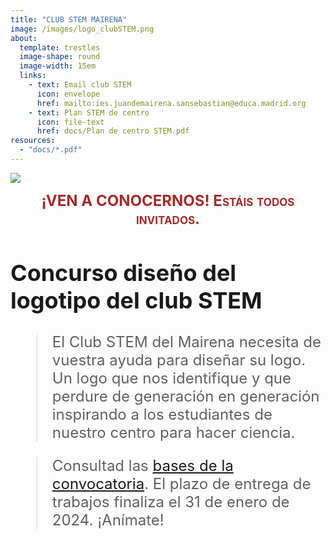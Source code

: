 ```yaml
---
title: "CLUB STEM MAIRENA"
image: /images/logo_clubSTEM.png
about: 
  template: trestles
  image-shape: round
  image-width: 15em
  links: 
    - text: Email club STEM
      icon: envelope
      href: mailto:ies.juandemairena.sansebastian@educa.madrid.org
    - text: Plan STEM de centro
      icon: file-text
      href: docs/Plan de centro STEM.pdf
resources:
  - "docs/*.pdf"
---
```


![](images/juanDeMairena-01.png){fig-alt="Foto entrada IES Juan de Mairena"}

<center><font size=+2><font color="brown">[**¡VEN A CONOCERNOS! Estáis todos invitados.**]{.smallcaps}</font></center>

## Concurso diseño del logotipo del club STEM

> El Club STEM del Mairena necesita de vuestra ayuda para diseñar su logo. Un logo que nos identifique y que perdure de generación en generación inspirando a los estudiantes de nuestro centro para hacer ciencia.

> Consultad las [bases de la convocatoria](./docs/Concurso%20Logotipo%20Club%20Stem.pdf). El plazo de entrega de trabajos finaliza el 31 de enero de 2024. ¡Anímate!

<!-- ## Próximas actividades -->

<!-- > #### 📜 Recreos del **martes 9 de enero de 2024** en el laboratorio de Química -->
<!-- > -->
<!-- > -   Actividad: [[¿Cómo funciona el cifrado de mensajes?]{.underline}]{.smallcaps} -->
<!-- > -->
<!-- > -   Organiza: Departamento de Matemáticas. -->

<!-- ::: {.callout-important style="background: white"} -->

<!-- ## Para los martes 19 de diciembre de 2023 -->

<!-- Material necesario: -->

<!-- -   Tijeras. -->

<!-- -   Pegamento o cola blanca. -->

<!-- -   Una huevera vacía, de una docena de huevos distribuidos en dos filas de seis. -->

<!-- Si no dispones de alguno de estos materiales, se administrarán en el taller. -->

<!-- ::: -->
